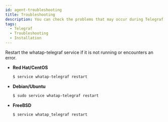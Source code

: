 ```yaml
---
id: agent-troubleshooting
title: Troubleshooting
description: You can check the problems that may occur during Telegraf agent installation.
tags:
  - Telegraf
  - Troubleshooting
  - Installation
---
```


Restart the whatap-telegraf service if it is not running or encounters an error.

-   **Red Hat/CentOS**  
    ```bash title=SH
    $ service whatap-telegraf restart
    ```
-   **Debian/Ubuntu**  
    ```bash title=SH
    $ sudo service whatap-telegraf restart
    ```
-   **FreeBSD**  
    ```bash title=SH
    $ service whatap_telegraf restart
    ```
